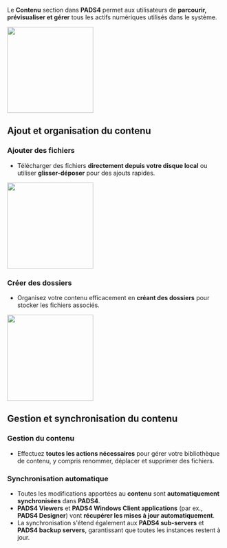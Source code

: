 Le **Contenu** section dans **PADS4** permet aux utilisateurs de **parcourir, prévisualiser et gérer** tous les actifs numériques utilisés dans le système.

<img height="200" src="/images/ctrl-centre/content-library.png" />

## **Ajout et organisation du contenu**

### **Ajouter des fichiers**

* Télécharger des fichiers **directement depuis votre disque local** ou utiliser **glisser-déposer** pour des ajouts rapides.

<img height="200" src="/images/ctrl-centre/content-library-files.png" />

### **Créer des dossiers**

* Organisez votre contenu efficacement en **créant des dossiers** pour stocker les fichiers associés.

<img height="200" src="/images/ctrl-centre/content-library-folders.png" />

## **Gestion et synchronisation du contenu**

### **Gestion du contenu**

* Effectuez **toutes les actions nécessaires** pour gérer votre bibliothèque de contenu, y compris renommer, déplacer et supprimer des fichiers.

### **Synchronisation automatique**

* Toutes les modifications apportées au **contenu** sont **automatiquement synchronisées** dans **PADS4**.
* **PADS4 Viewers** et **PADS4 Windows Client applications** (par ex., **PADS4 Designer**) vont **récupérer les mises à jour automatiquement**.
* La synchronisation s'étend également aux **PADS4 sub-servers** et **PADS4 backup servers**, garantissant que toutes les instances restent à jour.
